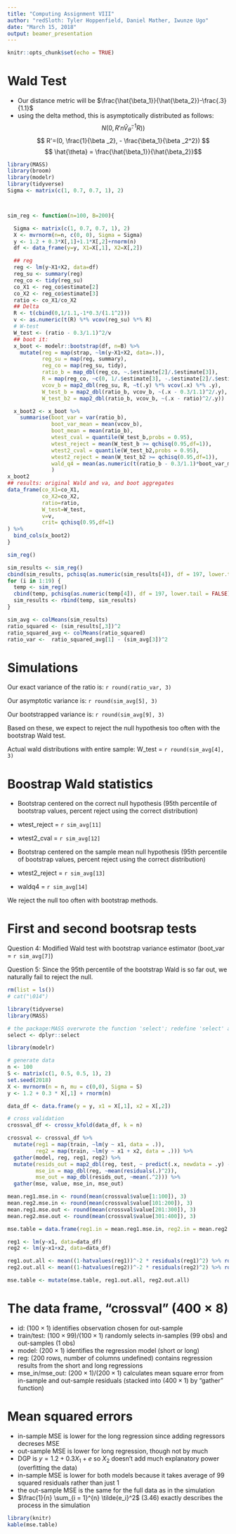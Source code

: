```yaml
---
title: "Computing Assignment VIII"
author: "redSloth: Tyler Hoppenfield, Daniel Mather, Iwunze Ugo"
date: "March 15, 2018"
output: beamer_presentation
---
```


```r
knitr::opts_chunk$set(echo = TRUE)
```
# Wald Test
* Our distance metric will be $\frac{\hat{\beta_1}}{\hat{\beta_2}}-\frac{.3}{1.1}$
* using the delta method, this is asymptotically distributed as follows:
$$N(0,  R' n\hat{V}_{\hat{\theta}}^{-1}R))$$
 $$ R'=(0, \frac{1}{\beta _2}, - \frac{\beta_1}{\beta _2^2}) $$
 $$ \hat{\theta} =  \frac{\hat{\beta_1}}{\hat{\beta_2}}$$



```r

library(MASS)
library(broom)
library(modelr)
library(tidyverse)
Sigma <- matrix(c(1, 0.7, 0.7, 1), 2)



sim_reg <- function(n=100, B=200){

  Sigma <- matrix(c(1, 0.7, 0.7, 1), 2)
  X <- mvrnorm(n=n, c(0, 0), Sigma = Sigma)
  y <- 1.2 + 0.3*X[,1]+1.1*X[,2]+rnorm(n)
  df <- data_frame(y=y, X1=X[,1], X2=X[,2])

  ## reg
  reg <- lm(y~X1+X2, data=df)
  reg_su <- summary(reg)
  reg_co <- tidy(reg_su)
  co_X1 <- reg_co$estimate[2]
  co_X2 <- reg_co$estimate[3]
  ratio <- co_X1/co_X2
  ## Delta
  R <- t(cbind(0,1/1.1,-1*0.3/(1.1^2)))
  v <- as.numeric(t(R) %*% vcov(reg_su) %*% R)
  # W-test
  W_test <- (ratio - 0.3/1.1)^2/v
  ## boot it:
  x_boot <- modelr::bootstrap(df, n=B) %>%
    mutate(reg = map(strap, ~lm(y~X1+X2, data=.)),
           reg_su = map(reg, summary),
           reg_co = map(reg_su, tidy),
           ratio_b = map_dbl(reg_co, ~.$estimate[2]/.$estimate[3]),
           R = map(reg_co, ~c(0, 1/.$estimate[3], -.$estimate[2]/.$estimate[3]^2)),
           vcov_b = map2_dbl(reg_su, R, ~t(.y) %*% vcov(.x) %*% .y),
           W_test_b = map2_dbl(ratio_b, vcov_b, ~(.x - 0.3/1.1)^2/.y),
           W_test_b2 = map2_dbl(ratio_b, vcov_b, ~(.x - ratio)^2/.y))

  x_boot2 <- x_boot %>% 
    summarise(boot_var = var(ratio_b),
              boot_var_mean = mean(vcov_b), 
              boot_mean = mean(ratio_b),
              wtest_cval = quantile(W_test_b,probs = 0.95),
              wtest_reject = mean(W_test_b >= qchisq(0.95,df=1)),
              wtest2_cval = quantile(W_test_b2,probs = 0.95),
              wtest2_reject = mean(W_test_b2 >= qchisq(0.95,df=1)),
              wald_q4 = mean(as.numeric(t(ratio_b - 0.3/1.1)*boot_var_mean*(ratio_b - 0.3/1.1)))
              )
x_boot2
## results: original Wald and va, and boot aggregates
data_frame(co_X1=co_X1, 
           co_X2=co_X2, 
           ratio=ratio,
           W_test=W_test,
           v=v,
           crit= qchisq(0.95,df=1)
) %>%
  bind_cols(x_boot2)
}

sim_reg()
```


``` r
sim_results <- sim_reg()
cbind(sim_results, pchisq(as.numeric(sim_results[4]), df = 197, lower.tail = FALSE))
for (i in 1:19) {
  temp <- sim_reg()
  cbind(temp, pchisq(as.numeric(temp[4]), df = 197, lower.tail = FALSE))
  sim_results <- rbind(temp, sim_results)
}

sim_avg <- colMeans(sim_results)
ratio_squared <- (sim_results[,3])^2
ratio_squared_avg <- colMeans(ratio_squared)
ratio_var <-  ratio_squared_avg[1] - (sim_avg[3])^2 
```  

# Simulations
Our exact variance of the ratio is: `r round(ratio_var, 3)`

Our asymptotic variance is: `r round(sim_avg[5], 3)`

Our bootstrapped variance is: `r round(sim_avg[9], 3)`

Based on these, we expect to reject the null hypothesis too often with the bootstrap Wald test.

Actual wald distributions with entire sample: W_test = `r round(sim_avg[4], 3)`

# Boostrap Wald statistics

* Bootstrap centered on the correct null hypothesis (95th percentile of bootstrap values, percent reject using the correct distribution)
* wtest_reject = `r sim_avg[11]`
* wtest2_cval = `r sim_avg[12]`

* Bootstrap centered on the sample mean null hypothesis (95th percentile of bootstrap values, percent reject using the correct distribution)
* wtest2_reject = `r sim_avg[13]`
* waldq4 = `r sim_avg[14]`

We reject the null too often with bootstrap methods.

# First and second bootsrap tests
Question 4: Modified Wald test with bootstrap variance estimator (boot_var = `r sim_avg[7]`)

Question 5: Since the 95th percentile of the bootstrap Wald is so far out, we naturally fail to reject the null.

```r
rm(list = ls())
# cat("\014")

library(tidyverse)
library(MASS)

# the package:MASS overwrote the function 'select'; redefine 'select' as the function from dplyr
select <- dplyr::select

library(modelr)

# generate data
n <- 100
S <- matrix(c(1, 0.5, 0.5, 1), 2)
set.seed(2018)
X <- mvrnorm(n = n, mu = c(0,0), Sigma = S)
y <- 1.2 + 0.3 * X[,1] + rnorm(n)

data_df <- data.frame(y = y, x1 = X[,1], x2 = X[,2])

# cross validation
crossval_df <- crossv_kfold(data_df, k = n)

crossval <- crossval_df %>%
  mutate(reg1 = map(train, ~lm(y ~ x1, data = .)),
         reg2 = map(train, ~lm(y ~ x1 + x2, data = .))) %>%
  gather(model, reg, reg1, reg2) %>%
  mutate(resids_out = map2_dbl(reg, test, ~ predict(.x, newdata = .y) - as.data.frame(.y)$y),
         mse_in = map_dbl(reg, ~mean(residuals(.)^2)),
         mse_out = map_dbl(resids_out, ~mean(.^2))) %>%
  gather(mse, value, mse_in, mse_out)

mean.reg1.mse.in <- round(mean(crossval$value[1:100]), 3)
mean.reg2.mse.in <- round(mean(crossval$value[101:200]), 3)
mean.reg1.mse.out <- round(mean(crossval$value[201:300]), 3)
mean.reg2.mse.out <- round(mean(crossval$value[301:400]), 3)

mse.table = data.frame(reg1.in = mean.reg1.mse.in, reg2.in = mean.reg2.mse.in, reg1.out = mean.reg1.mse.out, reg2.out = mean.reg2.mse.out)

reg1 <- lm(y~x1, data=data_df)
reg2 <- lm(y~x1+x2, data=data_df)

reg1.out.all <- mean((1-hatvalues(reg1))^-2 * residuals(reg1)^2) %>% round (3)
reg2.out.all <- mean((1-hatvalues(reg2))^-2 * residuals(reg2)^2) %>% round(3)

mse.table <- mutate(mse.table, reg1.out.all, reg2.out.all)
```

# The data frame, "crossval" ($400 \times 8$)
* id: ($100 \times 1$) identifies observation chosen for out-sample
* train/test: ($100 \times 99$)/($100 \times 1$) randomly selects in-samples (99 obs) and out-samples (1 obs) 
* model: ($200 \times 1$) identifies the regression model (short or long)
* reg: (200 rows, number of columns undefined) contains regression results from the short and long regressions
* mse_in/mse_out: ($200 \times 1$)/($200 \times 1$) calculates mean square error from in-sample and out-sample residuals (stacked into ($400 \times 1$) by "gather" function)

# Mean squared errors
* in-sample MSE is lower for the long regression since adding regressors decreses MSE
* out-sample MSE is lower for long regression, though not by much
* DGP is $y = 1.2 + 0.3 X_1 + e$ so $X_2$ doesn't add much explanatory power (overfitting the data)
* in-sample MSE is lower for both models because it takes average of 99 squared residuals rather than just 1
* the out-sample MSE is the same for the full data as in the simulation
* $\frac{1}{n} \sum_{i = 1}^{n} \tilde{e_i}^2$ (3.46) exactly describes the process in the simulation

```r
library(knitr)
kable(mse.table)
```